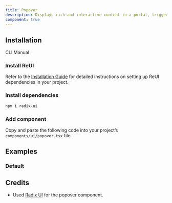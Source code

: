 ```yaml
---
title: Popover
description: Displays rich and interactive content in a portal, triggered by a button or other interactive element.
component: true
---
```


## Installation

<Tabs defaultValue="cli">

<TabsList>
  <TabsTrigger value="cli">CLI</TabsTrigger>
  <TabsTrigger value="manual">Manual</TabsTrigger>
</TabsList>

<TabsContent value="cli">
  <CliCommands name="popover" />
</TabsContent>

<TabsContent value="manual">    
<Steps>

### Install ReUI

Refer to the [Installation Guide](/docs/installation) for detailed instructions on setting up ReUI dependencies in your project.

### Install dependencies

```bash
npm i radix-ui
```

### Add component

Copy and paste the following code into your project’s `components/ui/popover.tsx` file.

<ComponentPreview name="popover" />

</Steps>

</TabsContent>

</Tabs>

## Examples

### Default

<ExamplePreview path="popover/default" />

## Credits

- Used [Radix UI](https://www.radix-ui.com/primitives/docs/components/popover) for the popover component.
